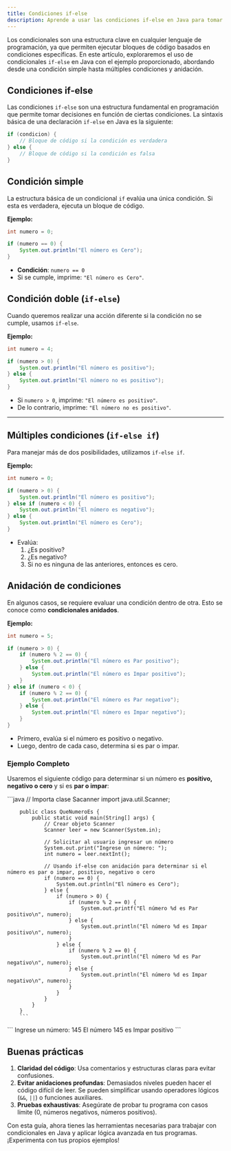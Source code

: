 ```yaml
---
title: Condiciones if-else
description: Aprende a usar las condiciones if-else en Java para tomar decisiones en tus programas.
---
```


Los condicionales son una estructura clave en cualquier lenguaje de programación, ya que permiten ejecutar bloques de código basados en condiciones específicas. En este artículo, exploraremos el uso de condicionales `if-else` en Java con el ejemplo proporcionado, abordando desde una condición simple hasta múltiples condiciones y anidación.


## Condiciones if-else
Las condiciones `if-else` son una estructura fundamental en programación que permite tomar decisiones en función de ciertas condiciones. La sintaxis básica de una declaración `if-else` en Java es la siguiente:

```java
if (condicion) {
    // Bloque de código si la condición es verdadera
} else {
    // Bloque de código si la condición es falsa
}
```


## Condición simple
La estructura básica de un condicional `if` evalúa una única condición. Si esta es verdadera, ejecuta un bloque de código.

**Ejemplo:**
```java
int numero = 0;

if (numero == 0) {
    System.out.println("El número es Cero");
}
```
- **Condición**: `numero == 0`
- Si se cumple, imprime: `"El número es Cero"`.


## Condición doble (`if-else`)
Cuando queremos realizar una acción diferente si la condición no se cumple, usamos `if-else`.

**Ejemplo:**
```java
int numero = 4;

if (numero > 0) {
    System.out.println("El número es positivo");
} else {
    System.out.println("El número no es positivo");
}
```
- Si `numero > 0`, imprime: `"El número es positivo"`.
- De lo contrario, imprime: `"El número no es positivo"`.

---

## Múltiples condiciones (`if-else if`)
Para manejar más de dos posibilidades, utilizamos `if-else if`.

**Ejemplo:**
```java
int numero = 0;

if (numero > 0) {
    System.out.println("El número es positivo");
} else if (numero < 0) {
    System.out.println("El número es negativo");
} else {
    System.out.println("El número es Cero");
}
```
- Evalúa:
  1. ¿Es positivo?
  2. ¿Es negativo?
  3. Si no es ninguna de las anteriores, entonces es cero.


## Anidación de condiciones
En algunos casos, se requiere evaluar una condición dentro de otra. Esto se conoce como **condicionales anidados**.

**Ejemplo:**
```java
int numero = 5;

if (numero > 0) {
    if (numero % 2 == 0) {
        System.out.println("El número es Par positivo");
    } else {
        System.out.println("El número es Impar positivo");
    }
} else if (numero < 0) {
    if (numero % 2 == 0) {
        System.out.println("El número es Par negativo");
    } else {
        System.out.println("El número es Impar negativo");
    }
}
```
- Primero, evalúa si el número es positivo o negativo.
- Luego, dentro de cada caso, determina si es par o impar.


### Ejemplo Completo
Usaremos el siguiente código para determinar si un número es **positivo, negativo o cero** y si es **par o impar**:




<Tabs>
  <TabItem label="Código" icon='laptop'>
        ```java
        // Importa clase Sacanner
        import java.util.Scanner;

        public class QueNumeroEs {
            public static void main(String[] args) {
                // Crear objeto Scanner
                Scanner leer = new Scanner(System.in);

                // Solicitar al usuario ingresar un número
                System.out.print("Ingrese un número: ");
                int numero = leer.nextInt();

                // Usando if-else con anidación para determinar si el número es par o impar, positivo, negativo o cero
                if (numero == 0) {
                    System.out.println("El número es Cero");
                } else {
                    if (numero > 0) {
                        if (numero % 2 == 0) {
                            System.out.printf("El número %d es Par positivo\n", numero);
                        } else {
                            System.out.println("El número %d es Impar positivo\n", numero);
                        }
                    } else {
                        if (numero % 2 == 0) {
                            System.out.println("El número %d es Par negativo\n", numero);
                        } else {
                            System.out.println("El número %d es Impar negativo\n", numero);
                        }
                    }
                }
            }
        }
        ```
  </TabItem>
  <TabItem label="Salida" icon='seti:powershell'>
    ```
    Ingrese un número: 145
    El número 145 es Impar positivo
    ```
  </TabItem>
</Tabs>


## Buenas prácticas
1. **Claridad del código**: Usa comentarios y estructuras claras para evitar confusiones.
2. **Evitar anidaciones profundas**: Demasiados niveles pueden hacer el código difícil de leer. Se pueden simplificar usando operadores lógicos (`&&`, `||`) o funciones auxiliares.
3. **Pruebas exhaustivas**: Asegúrate de probar tu programa con casos límite (0, números negativos, números positivos).

Con esta guía, ahora tienes las herramientas necesarias para trabajar con condicionales en Java y aplicar lógica avanzada en tus programas. ¡Experimenta con tus propios ejemplos!